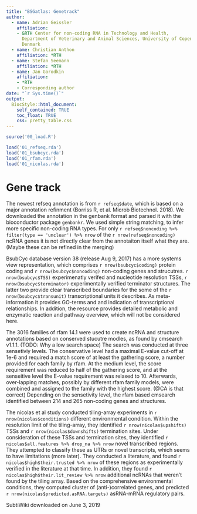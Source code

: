 ```yaml
--- 
title: "BSGatlas: Genetrack"
author:
  - name: Adrian Geissler
    affiliation:
    - &RTH Center for non-coding RNA in Technology and Health,
      Department of Veterinary and Animal Sciences, University of Copenhagen,
      Denmark
  - name: Christian Anthon
    affiliation: *RTH
  - name: Stefan Seemann
    affiliation: *RTH
  - name: Jan Gorodkin
    affiliation:
    - *RTH
    - Corresponding author
date: "`r Sys.time()`"
output:
  BiocStyle::html_document:
    self_contained: TRUE
    toc_float: TRUE
    css: pretty_table.css
---
```



```r
source('00_load.R')

load('01_refseq.rda')
load('01_bsubcyc.rda')
load('01_rfam.rda')
load('01_nicolas.rda')
```

# Gene track

The newest refseq annotation is from `r refseq$date`,
which is based on a major annotation refinment
(Borriss R, et al. Microb Biotechnol. 2018).
We downloaded the annotation in the genbank format
and parsed it with the bioconductor package `genbankr`.
We used simple string matching, to infer more specific 
non-coding RNA types. For only
`r refseq$noncoding %>% filter(type == 'unclear') %>% nrow`
of the
`r nrow(refseq$noncoding)` ncRNA genes it is not directly
clear from the annotaiton itself what they are.
(Maybe these can be refined in the merging)

BsubCyc database
version 38 (release Aug 9, 2017)
has a more systems view representation,
which comprises
`r nrow(bsubcyc$coding)` protein coding and
`r nrow(bsubcyc$noncoding)` non-coding genes and strucutres.
`r nrow(bsubcyc$TSS)` 
experimenatly verifed and nucleotide resolution TSSs,
`r nrow(bsubcyc$terminator)` experimentally verified terminator structures.
The latter two provide clear transcribed boundaries for the some of the
`r nrow(bsubcyc$transunit)` transcriptional units it describes.
As meta-information it provides GO-terms and and indication of transcriptional
relationships. 
In addition, the resource provides detailed metabolic and enzymatic reaction
and pathway overview, which will not be considered here.




The 3016 families of rfam 14.1 were used to create ncRNA and structure annotations
based on conserved stucutre modles, as found by cmsearch v1.1.1.
(TODO: Why a low search space)
The search was conducted at three sensetiviy levels.
The conservative level had a maximal E-value cut-off at 1e-6 and required a
match score of at least the gathering score, a number provided for each
family by rfam.
At the medium level, the score requirement was reduced to half of the gathering
score, and at the senseitive level the E-value requirement was
relaxed to 10.
Afterwards, over-lapping matches, possibly by different rfam family models,
were combined and assigned to the family with the highest score.
(@CA is that correct)
Depending on the sensetivity level, the rfam based cmsearch identified
between 214 and 265 non-coding genes and structures.


The nicolas et al study conducted tiling-array experiments in
`r nrow(nicolas$conditions)` different environmental condition.
Within the resolution limit of the tiling-array, they
identified
`r nrow(nicolas$upshifts)` TSSs and
`r nrow(nicolas$downshifts)` termination sites.
Under consideration of these TSSs and termination sites, they identified
`r nicolas$all.features %>% drop_na %>% nrow` novel transcribed regions.
They attempted to classify these as UTRs or novel transcripts, which seems
to have limitations (more later).
They conducted a literature, and found
`r nicolas$high$their.trusted %>% nrow` of these regions as experimentally
verified in the literature at that time.
In addition, they found
`r nicolas$high$their.lit_review %>% nrow` additional ncRNAs
that weren't found by the tiling array.
Based on the comprehensive environmental conditions, they computed
cluster of (anti-)correlated genes, and predicted
`r nrow(nicolas$predicted.asRNA.targets)`
asRNA-mRNA regulatory pairs.



SubtiWiki downloaded on June 3, 2019